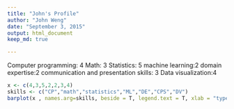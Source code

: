 ```yaml
---
title: "John's Profile"
author: "John Weng"
date: "September 3, 2015"
output: html_document
keep_md: true  

---
```


Computer programming: 4
Math: 3
Statistics: 5
machine learning:2
domain expertise:2
communication and presentation skills: 3
Data visualization:4

```r
x <- c(4,3,5,2,2,3,4)
skills <- c("CP","math","statistics","ML","DE","CPS","DV")
barplot(x , names.arg=skills, beside = T, legend.text = T, xlab = "types", ylab = "rating", density=seq(1,5), col = "#0066FFFF")
```
